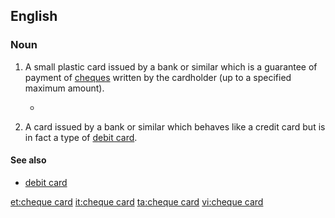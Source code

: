 ==English==
{{wikipedia}}

===Noun===
{{en-noun|head=[[cheque]] [[card]]}}
<!-- believe this is UK specific, not found in Australia at least -->
# {{label|en|British|banking}} A small plastic card issued by a bank or similar which is a guarantee of payment of [[cheque]]s written by the cardholder (up to a specified maximum amount).
#* {{quote-news|work=CompareAndSave.com|title=Industry to close cheque card system|date=25 September, 2009|passage=Banks have decided to end cheque guarantee card payments from July 2011. / The 24 members of the current '''cheque card''' system said that they had made the move in order to reflect consumer trends, with the popularity of the payment method in "terminal decline".}}
# {{label|en|South Africa|banking}} A card issued by a bank or similar which behaves like a credit card but is in fact a type of [[debit card]].

====See also====
* [[debit card]]

[[et:cheque card]]
[[it:cheque card]]
[[ta:cheque card]]
[[vi:cheque card]]